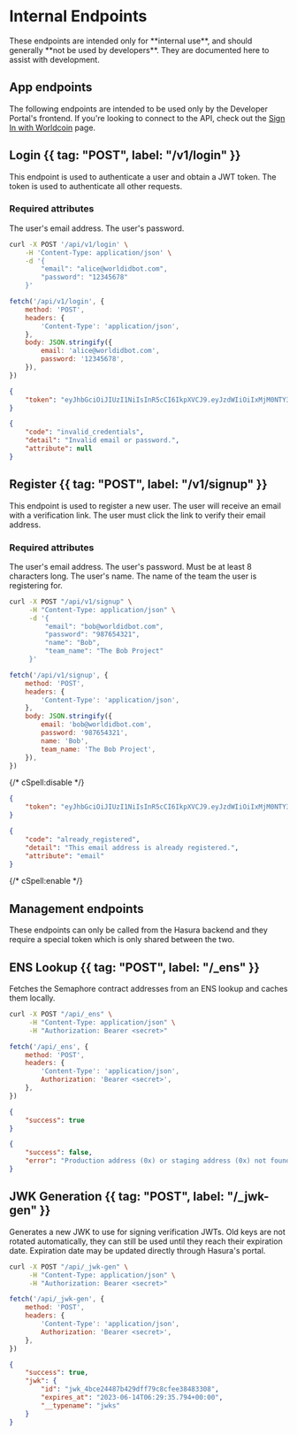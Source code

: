 # Internal Endpoints

<Note title="caution" type="warning">
	These endpoints are intended only for **internal use**, and should generally **not be used by developers**. They are
	documented here to assist with development.
</Note>

## App endpoints

The following endpoints are intended to be used only by the Developer Portal's frontend. If you're looking to connect to the API, check out the [Sign In with Worldcoin](/sign-in) page.

## Login {{ tag: "POST", label: "/v1/login" }}

<Row><Col>

This endpoint is used to authenticate a user and obtain a JWT token. The token is used to authenticate all other requests.

### Required attributes

<Properties>
	<Property name="email" type="string">
		The user's email address.
	</Property>
	<Property name="password" type="string">
		The user's password.
	</Property>
</Properties>

</Col><Col sticky>

<CodeGroup>

```bash {{ title: "cURL" }}
curl -X POST '/api/v1/login' \
    -H 'Content-Type: application/json' \
    -d '{
        "email": "alice@worldidbot.com",
        "password": "12345678"
    }'
```

```js
fetch('/api/v1/login', {
	method: 'POST',
	headers: {
		'Content-Type': 'application/json',
	},
	body: JSON.stringify({
		email: 'alice@worldidbot.com',
		password: '12345678',
	}),
})
```

</CodeGroup>

<CodeGroup>

```json {{ title: "200 OK" }}
{
	"token": "eyJhbGciOiJIUzI1NiIsInR5cCI6IkpXVCJ9.eyJzdWIiOiIxMjM0NTY3ODkwIiwibmFtZSI6IkFsaWNlIiwiaWF0IjoxNTE2MjM5MDIyfQ.HThTAuYC6RyvZgF5h2cJCVEUQZ9g8Y18Tf-IU2gaYBc"
}
```

```json {{ title: "400 Bad Request" }}
{
	"code": "invalid_credentials",
	"detail": "Invalid email or password.",
	"attribute": null
}
```

</CodeGroup>

</Col></Row>

## Register {{ tag: "POST", label: "/v1/signup" }}

<Row><Col>

This endpoint is used to register a new user. The user will receive an email with a verification link. The user must click the link to verify their email address.

### Required attributes

<Properties>
	<Property name="email" type="string">
		The user's email address.
	</Property>
	<Property name="password" type="string">
		The user's password. Must be at least 8 characters long.
	</Property>
	<Property name="name" type="string">
		The user's name.
	</Property>
	<Property name="team_name" type="string">
		The name of the team the user is registering for.
	</Property>
</Properties>

</Col><Col sticky>

<CodeGroup title="Request" tag="POST" label="/api/v1/signup">

```bash {{ title: "cURL" }}
curl -X POST "/api/v1/signup" \
     -H "Content-Type: application/json" \
     -d '{
         "email": "bob@worldidbot.com",
         "password": "987654321",
         "name": "Bob",
         "team_name": "The Bob Project"
     }'
```

```js
fetch('/api/v1/signup', {
	method: 'POST',
	headers: {
		'Content-Type': 'application/json',
	},
	body: JSON.stringify({
		email: 'bob@worldidbot.com',
		password: '987654321',
		name: 'Bob',
		team_name: 'The Bob Project',
	}),
})
```

</CodeGroup>

{/* cSpell:disable */}

<CodeGroup title="Response">

```json {{ title: "201 Created" }}
{
	"token": "eyJhbGciOiJIUzI1NiIsInR5cCI6IkpXVCJ9.eyJzdWIiOiIxMjM0NTY3ODkwIiwibmFtZSI6IkFsaWNlIiwiaWF0IjoxNTE2MjM5MDIyfQ.HThTAuYC6RyvZgF5h2cJCVEUQZ9g8Y18Tf-IU2gaYBc"
}
```

```json {{ title: "400 Bad Request" }}
{
	"code": "already_registered",
	"detail": "This email address is already registered.",
	"attribute": "email"
}
```

</CodeGroup>

{/* cSpell:enable */}

</Col></Row>

## Management endpoints

<Note>
	These endpoints can only be called from the Hasura backend and they require a special token which is only shared
	between the two.
</Note>

## ENS Lookup {{ tag: "POST", label: "/_ens" }}

<Row><Col>

Fetches the Semaphore contract addresses from an ENS lookup and caches them locally.

</Col><Col sticky>

<CodeGroup title="Request" tag="POST" label="/api/_ens">

```bash {{ title: "cURL" }}
curl -X POST "/api/_ens" \
     -H "Content-Type: application/json" \
     -H "Authorization: Bearer <secret>"

```

```js
fetch('/api/_ens', {
	method: 'POST',
	headers: {
		'Content-Type': 'application/json',
		Authorization: 'Bearer <secret>',
	},
})
```

</CodeGroup>

<CodeGroup title="Response">

```json {{ title: "200 OK" }}
{
	"success": true
}
```

```json {{ title: "500 Server Error" }}
{
	"success": false,
	"error": "Production address (0x) or staging address (0x) not found."
}
```

</CodeGroup>

</Col></Row>

## JWK Generation {{ tag: "POST", label: "/_jwk-gen" }}

<Row><Col>

Generates a new JWK to use for signing verification JWTs. Old keys are not rotated automatically, they can still be used until they reach their expiration date. Expiration date may be updated directly through Hasura's portal.

</Col><Col sticky>

<CodeGroup title="Request" tag="POST" label="/api/_jwk-gen">

```bash {{ title: "cURL" }}
curl -X POST "/api/_jwk-gen" \
     -H "Content-Type: application/json" \
     -H "Authorization: Bearer <secret>"
```

```js
fetch('/api/_jwk-gen', {
	method: 'POST',
	headers: {
		'Content-Type': 'application/json',
		Authorization: 'Bearer <secret>',
	},
})
```

</CodeGroup>

```json { "title": "Response" }
{
	"success": true,
	"jwk": {
		"id": "jwk_4bce24487b429dff79c8cfee38483308",
		"expires_at": "2023-06-14T06:29:35.794+00:00",
		"__typename": "jwks"
	}
}
```

</Col></Row>
